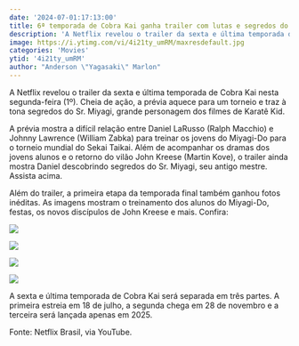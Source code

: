 ```yaml
---
date: '2024-07-01:17:13:00'
title: 6ª temporada de Cobra Kai ganha trailer com lutas e segredos do Sr. Miyagi
description: 'A Netflix revelou o trailer da sexta e última temporada de Cobra Kai nesta segunda-feira (1º). Cheia de ação, a prévia aquece para um torneio e traz à tona segredos do Sr. Miyagi, grande personagem dos filmes de Karatê Kid.'
image: https://i.ytimg.com/vi/4i21ty_umRM/maxresdefault.jpg
categories: 'Movies'
ytid: '4i21ty_umRM'
author: "Anderson \"Yagasaki\" Marlon"
---
```


A Netflix revelou o trailer da sexta e última temporada de Cobra Kai nesta segunda-feira (1º). Cheia de ação, a prévia aquece para um torneio e traz à tona segredos do Sr. Miyagi, grande personagem dos filmes de Karatê Kid.

A prévia mostra a difícil relação entre Daniel LaRusso (Ralph Macchio) e Johnny Lawrence (William Zabka) para treinar os jovens do Miyagi-Do para o torneio mundial do Sekai Taikai. Além de acompanhar os dramas dos jovens alunos e o retorno do vilão John Kreese (Martin Kove), o trailer ainda mostra Daniel descobrindo segredos do Sr. Miyagi, seu antigo mestre. Assista acima.

Além do trailer, a primeira etapa da temporada final também ganhou fotos inéditas. As imagens mostram o treinamento dos alunos do Miyagi-Do, festas, os novos discípulos de John Kreese e mais. Confira:

![](https://uploads.jovemnerd.com.br/wp-content/uploads/2024/07/cob_unit_02193r__o094r1-scaled.jpg?ims=3001x2001/filters:quality(75))

![](https://uploads.jovemnerd.com.br/wp-content/uploads/2024/07/cobra_kai_n_s6_28_02_09r__2p7jly7-scaled.jpg?ims=3001x1687/filters:quality(75))

![](https://uploads.jovemnerd.com.br/wp-content/uploads/2024/07/cob_unit_00437r__ks042b613-scaled.jpg?ims=3001x2001/filters:quality(75))

![](https://uploads.jovemnerd.com.br/wp-content/uploads/2024/07/cobra_kai_n_s6_00_57_13r__74sfjt0v-scaled.jpg?ims=3001x1687/filters:quality(75))

A sexta e última temporada de Cobra Kai será separada em três partes. A primeira estreia em 18 de julho, a segunda chega em 28 de novembro e a terceira será lançada apenas em 2025.

Fonte: Netflix Brasil, via YouTube.
